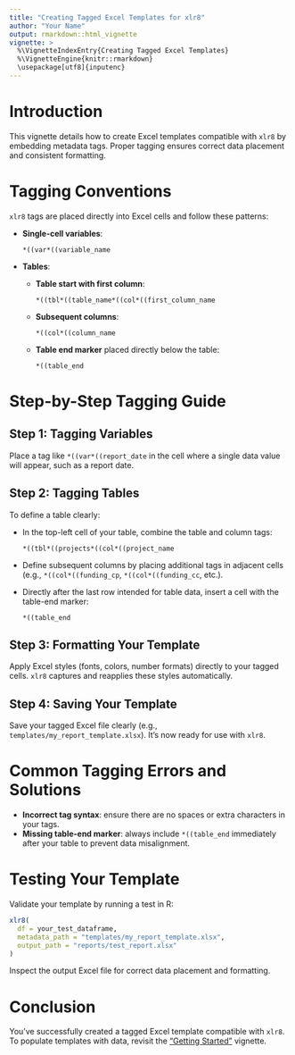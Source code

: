 ```yaml
---
title: "Creating Tagged Excel Templates for xlr8"
author: "Your Name"
output: rmarkdown::html_vignette
vignette: >
  %\VignetteIndexEntry{Creating Tagged Excel Templates}
  %\VignetteEngine{knitr::rmarkdown}
  \usepackage[utf8]{inputenc}
---
```


# Introduction

This vignette details how to create Excel templates compatible with `xlr8` by embedding metadata tags. Proper tagging ensures correct data placement and consistent formatting.

# Tagging Conventions

`xlr8` tags are placed directly into Excel cells and follow these patterns:

- **Single-cell variables**:
  ```
  *((var*((variable_name
  ```

- **Tables**:
  - **Table start with first column**:
    ```
    *((tbl*((table_name*((col*((first_column_name
    ```
  - **Subsequent columns**:
    ```
    *((col*((column_name
    ```
  - **Table end marker** placed directly below the table:
    ```
    *((table_end
    ```

# Step-by-Step Tagging Guide

## Step 1: Tagging Variables

Place a tag like `*((var*((report_date` in the cell where a single data value will appear, such as a report date.

## Step 2: Tagging Tables

To define a table clearly:

- In the top-left cell of your table, combine the table and column tags:
  ```
  *((tbl*((projects*((col*((project_name
  ```
- Define subsequent columns by placing additional tags in adjacent cells (e.g., `*((col*((funding_cp`, `*((col*((funding_cc`, etc.).
- Directly after the last row intended for table data, insert a cell with the table-end marker:
  ```
  *((table_end
  ```

## Step 3: Formatting Your Template

Apply Excel styles (fonts, colors, number formats) directly to your tagged cells. `xlr8` captures and reapplies these styles automatically.

## Step 4: Saving Your Template

Save your tagged Excel file clearly (e.g., `templates/my_report_template.xlsx`). It's now ready for use with `xlr8`.

# Common Tagging Errors and Solutions

- **Incorrect tag syntax**: ensure there are no spaces or extra characters in your tags.
- **Missing table-end marker**: always include `*((table_end` immediately after your table to prevent data misalignment.

# Testing Your Template

Validate your template by running a test in R:

```r
xlr8(
  df = your_test_dataframe,
  metadata_path = "templates/my_report_template.xlsx",
  output_path = "reports/test_report.xlsx"
)
```

Inspect the output Excel file for correct data placement and formatting.

# Conclusion

You've successfully created a tagged Excel template compatible with `xlr8`. To populate templates with data, revisit the ["Getting Started"](getting-started.html) vignette.
